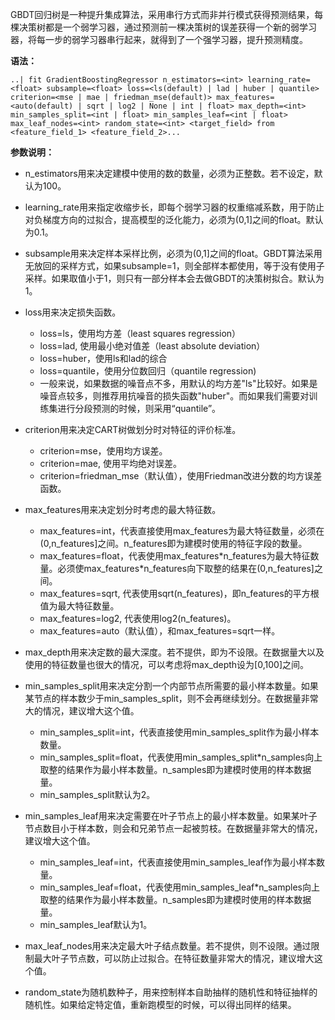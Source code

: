 GBDT回归树是一种提升集成算法，采用串行方式而非并行模式获得预测结果，每棵决策树都是一个弱学习器，通过预测前一棵决策树的误差获得一个新的弱学习器，将每一步的弱学习器串行起来，就得到了一个强学习器，提升预测精度。

**语法：**
```
..| fit GradientBoostingRegressor n_estimators=<int> learning_rate=<float> subsample=<float> loss=<ls(default) | lad | huber | quantile> criterion=<mse | mae | friedman_mse(default)> max_features=<auto(default) | sqrt | log2 | None | int | float> max_depth=<int> min_samples_split=<int | float> min_samples_leaf=<int | float> max_leaf_nodes=<int> random_state=<int> <target_field> from <feature_field_1> <feature_field_2>... 
```

**参数说明：**

- n_estimators用来决定建模中使用的数的数量，必须为正整数。若不设定，默认为100。

- learning_rate用来指定收缩步长，即每个弱学习器的权重缩减系数，用于防止对负梯度方向的过拟合，提高模型的泛化能力，必须为(0,1]之间的float。默认为0.1。

- subsample用来决定样本采样比例，必须为(0,1]之间的float。GBDT算法采用无放回的采样方式，如果subsample=1，则全部样本都使用，等于没有使用子采样。如果取值小于1，则只有一部分样本会去做GBDT的决策树拟合。默认为1。

- loss用来决定损失函数。
	+ loss=ls，使用均方差（least squares regression）
	+ loss=lad, 使用最小绝对值差（least absolute deviation）
	+ loss=huber，使用ls和lad的综合
	+ loss=quantile，使用分位数回归（quantile regression)
	+ 一般来说，如果数据的噪音点不多，用默认的均方差"ls"比较好。如果是噪音点较多，则推荐用抗噪音的损失函数"huber"。而如果我们需要对训练集进行分段预测的时候，则采用“quantile”。

- criterion用来决定CART树做划分时对特征的评价标准。
	+ criterion=mse，使用均方误差。
	+ criterion=mae, 使用平均绝对误差。
	+ criterion=friedman_mse（默认值），使用Friedman改进分数的均方误差函数。

- max_features用来决定划分时考虑的最大特征数。
	+ max_features=int，代表直接使用max_features为最大特征数量，必须在(0,n_features]之间。n_features即为建模时使用的特征字段的数量。
	+ max_features=float，代表使用max_features\*n_features为最大特征数量。必须使max_features\*n_features向下取整的结果在(0,n_features]之间。
	+ max_features=sqrt, 代表使用sqrt(n_features)，即n_features的平方根值为最大特征数量。
	+ max_features=log2, 代表使用log2(n_features)。
	+ max_features=auto（默认值），和max_features=sqrt一样。

- max_depth用来决定数的最大深度。若不提供，即为不设限。在数据量大以及使用的特征数量也很大的情况，可以考虑将max_depth设为[0,100]之间。

- min_samples_split用来决定分割一个内部节点所需要的最小样本数量。如果某节点的样本数少于min_samples_split，则不会再继续划分。在数据量非常大的情况，建议增大这个值。
	+ min_samples_split=int，代表直接使用min_samples_split作为最小样本数量。
	+ min_samples_split=float，代表使用min_samples_split\*n_samples向上取整的结果作为最小样本数量。n_samples即为建模时使用的样本数据量。
	+ min_samples_split默认为2。
	
- min_samples_leaf用来决定需要在叶子节点上的最小样本数量。如果某叶子节点数目小于样本数，则会和兄弟节点一起被剪枝。在数据量非常大的情况，建议增大这个值。
	+ min_samples_leaf=int，代表直接使用min_samples_leaf作为最小样本数量。
	+ min_samples_leaf=float，代表使用min_samples_leaf\*n_samples向上取整的结果作为最小样本数量。n_samples即为建模时使用的样本数据量。
	+ min_samples_leaf默认为1。

- max_leaf_nodes用来决定最大叶子结点数量。若不提供，则不设限。通过限制最大叶子节点数，可以防止过拟合。在特征数量非常大的情况，建议增大这个值。

- random_state为随机数种子，用来控制样本自助抽样的随机性和特征抽样的随机性。如果给定特定值，重新跑模型的时候，可以得出同样的结果。

